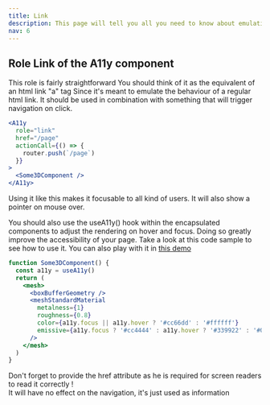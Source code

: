 ```yaml
---
title: Link
description: This page will tell you all you need to know about emulating an accessible link in your react-three-fiber app with @react-three-a11y
nav: 6
---
```


## Role Link of the A11y component

This role is fairly straightforward
You should think of it as the equivalent of an html link "a" tag
Since it's meant to emulate the behaviour of a regular html link. It should be used in combination with something that will trigger navigation on click.

```jsx
<A11y
  role="link"
  href="/page"
  actionCall={() => {
    router.push(`/page`)
  }}
>
  <Some3DComponent />
</A11y>
```

Using it like this makes it focusable to all kind of users. It will also show a pointer on mouse over.

You should also use the useA11y() hook within the encapsulated components to adjust the rendering on hover and focus. Doing so greatly improve the accessibility of your page.
Take a look at this code sample to see how to use it.
You can also play with it in [this demo](https://n4rzi.csb.app)

```jsx
function Some3DComponent() {
  const a11y = useA11y()
  return (
    <mesh>
      <boxBufferGeometry />
      <meshStandardMaterial
        metalness={1}
        roughness={0.8}
        color={a11y.focus || a11y.hover ? '#cc66dd' : '#ffffff'}
        emissive={a11y.focus ? '#cc4444' : a11y.hover ? '#339922' : '#003399'}
      />
    </mesh>
  )
}
```

<Hint>
  Don't forget to provide the href attribute as he is required for screen readers to read it
  correctly !<br />
  It will have no effect on the navigation, it's just used as information
</Hint>
